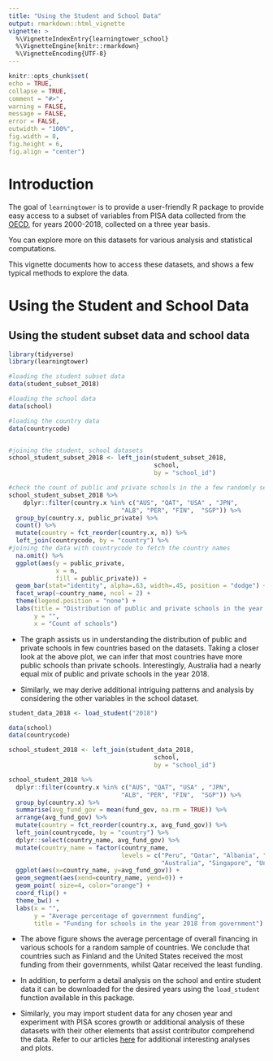 ```yaml
---
title: "Using the Student and School Data" 
output: rmarkdown::html_vignette
vignette: >
  %\VignetteIndexEntry{learningtower_school}
  %\VignetteEngine{knitr::rmarkdown}
  %\VignetteEncoding{UTF-8}
---
```


```r
knitr::opts_chunk$set(
echo = TRUE,
collapse = TRUE,
comment = "#>",
warning = FALSE,
message = FALSE,
error = FALSE,
outwidth = "100%",
fig.width = 8,
fig.height = 6,
fig.align = "center")
```

# Introduction

The goal of `learningtower` is to provide a user-friendly R package to provide easy access to a subset of variables from PISA data collected from the [OECD](http://www.oecd.org/pisa/data/), for years 2000-2018, collected on a three year basis.

You can explore more on this datasets for various analysis and statistical computations.

This vignette documents how to access these datasets, and shows a few typical methods to explore the data.

# Using the Student and School Data

## Using the student subset data and school data

```r
library(tidyverse)
library(learningtower)

#loading the student subset data 
data(student_subset_2018)

#loading the school data
data(school)

#loading the country data
data(countrycode)


#joining the student, school datasets
school_student_subset_2018 <- left_join(student_subset_2018, 
                                        school, 
                                        by = "school_id") 

#check the count of public and private schools in the a few randomly selected countries
school_student_subset_2018 %>% 
    dplyr::filter(country.x %in% c("AUS", "QAT", "USA" , "JPN", 
                               "ALB", "PER", "FIN",  "SGP")) %>%
  group_by(country.x, public_private) %>% 
  count() %>% 
  mutate(country = fct_reorder(country.x, n)) %>% 
  left_join(countrycode, by = "country") %>% 
#joining the data with countrycode to fetch the country names
  na.omit() %>% 
  ggplot(aes(y = public_private,
             x = n,
             fill = public_private)) +
  geom_bar(stat="identity", alpha=.63, width=.45, position = "dodge") +
  facet_wrap(~country_name, ncol = 2) +
  theme(legend.position = "none") +
  labs(title = "Distribution of public and private schools in the year 2018", 
       y = "",
       x = "Count of schools")
```

- The graph assists us in understanding the distribution of public and private schools in few countries based on the datasets. Taking a closer look at the above plot, we can infer that most countries have more public schools than private schools. Interestingly, Australia had a nearly equal mix of public and private schools in the year 2018.

- Similarly, we may derive additional intriguing patterns and analysis by considering the other variables in the school dataset.

```r
student_data_2018 <- load_student("2018")

data(school)
data(countrycode)

school_student_2018 <- left_join(student_data_2018, 
                                        school, 
                                        by = "school_id")

school_student_2018 %>%
  dplyr::filter(country.x %in% c("AUS", "QAT", "USA" , "JPN", 
                               "ALB", "PER", "FIN",  "SGP")) %>% 
  group_by(country.x) %>% 
  summarise(avg_fund_gov = mean(fund_gov, na.rm = TRUE)) %>% 
  arrange(avg_fund_gov) %>% 
  mutate(country = fct_reorder(country.x, avg_fund_gov)) %>% 
  left_join(countrycode, by = "country") %>% 
  dplyr::select(country_name, avg_fund_gov) %>% 
  mutate(country_name = factor(country_name, 
                               levels = c("Peru", "Qatar", "Albania", "Japan", 
                                          "Australia", "Singapore", "United States", "Finland"))) %>% 
  ggplot(aes(x=country_name, y=avg_fund_gov)) +
  geom_segment(aes(xend=country_name, yend=0)) +
  geom_point( size=4, color="orange") +
  coord_flip() +
  theme_bw() +
  labs(x = "", 
       y = "Average percentage of government funding", 
       title = "Funding for schools in the year 2018 from government")
```

- The above figure shows the average percentage of overall financing in various schools for a random sample of countries. We conclude that countries such as Finland and the United States received the most funding from their governments, whilst Qatar received the least funding.

- In addition, to perform  a detail analysis on the school and entire student data it can be downloaded for the desired years using the `load_student` function available in this package. 

- Similarly, you may import student data for any chosen year and experiment with PISA scores growth or additional analysis of these datasets with their other elements that assist contributor comprehend the data. Refer to our articles [here](https://kevinwang09.github.io/learningtower/articles/exploring_time.html) for additional interesting analyses and plots.


